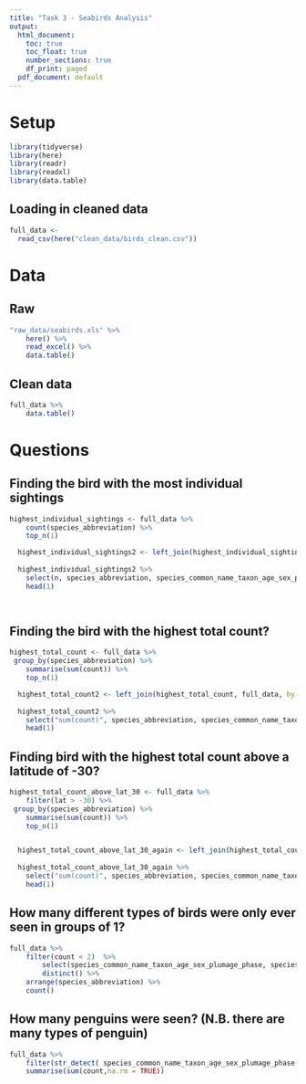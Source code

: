 ```yaml
---
title: "Task 3 - Seabirds Analysis"
output:
  html_document:
    toc: true
    toc_float: true
    number_sections: true
    df_print: paged
  pdf_document: default
---
```

# Setup

```r
library(tidyverse)
library(here)
library(readr)
library(readxl)
library(data.table)
```


## Loading in cleaned data
```r
full_data <-
  read_csv(here("clean_data/birds_clean.csv"))
```

# Data
## Raw
```r
"raw_data/seabirds.xls" %>%
    here() %>%
    read_excel() %>% 
    data.table()
```

## Clean data
```r
full_data %>% 
    data.table()
```

# Questions

## Finding the bird with the most individual sightings

```r
highest_individual_sightings <- full_data %>% 
    count(species_abbreviation) %>% 
    top_n(1)

  highest_individual_sightings2 <- left_join(highest_individual_sightings, full_data, by = "species_abbreviation")
  
  highest_individual_sightings2 %>% 
    select(n, species_abbreviation, species_common_name_taxon_age_sex_plumage_phase, species_scientific_name_taxon_age_sex_plumage_phase) %>% 
    head(1)

  
```

## Finding the bird with the highest total count?
```r
highest_total_count <- full_data %>% 
 group_by(species_abbreviation) %>% 
    summarise(sum(count)) %>% 
    top_n(1)

  highest_total_count2 <- left_join(highest_total_count, full_data, by = "species_abbreviation")
  
  highest_total_count2 %>% 
    select("sum(count)", species_abbreviation, species_common_name_taxon_age_sex_plumage_phase, species_scientific_name_taxon_age_sex_plumage_phase) %>%
    head(1)
```

## Finding bird with the highest total count above a latitude of -30?
```r
highest_total_count_above_lat_30 <- full_data %>% 
    filter(lat > -30) %>% 
 group_by(species_abbreviation) %>% 
    summarise(sum(count)) %>% 
    top_n(1)


  highest_total_count_above_lat_30_again <- left_join(highest_total_count_above_lat_30, full_data, by = "species_abbreviation")
  
  highest_total_count_above_lat_30_again %>% 
    select("sum(count)", species_abbreviation, species_common_name_taxon_age_sex_plumage_phase, species_scientific_name_taxon_age_sex_plumage_phase) %>%
    head(1)
```

## How many different types of birds were only ever seen in groups of 1?

```r
full_data %>% 
    filter(count < 2)  %>% 
        select(species_common_name_taxon_age_sex_plumage_phase, species_scientific_name_taxon_age_sex_plumage_phase, species_abbreviation) %>%
        distinct() %>% 
    arrange(species_abbreviation) %>% 
    count()
```

## How many penguins were seen? (N.B. there are many types of penguin)

```r
full_data %>% 
    filter(str_detect( species_common_name_taxon_age_sex_plumage_phase, "penguin")) %>% 
    summarise(sum(count,na.rm = TRUE))
```

